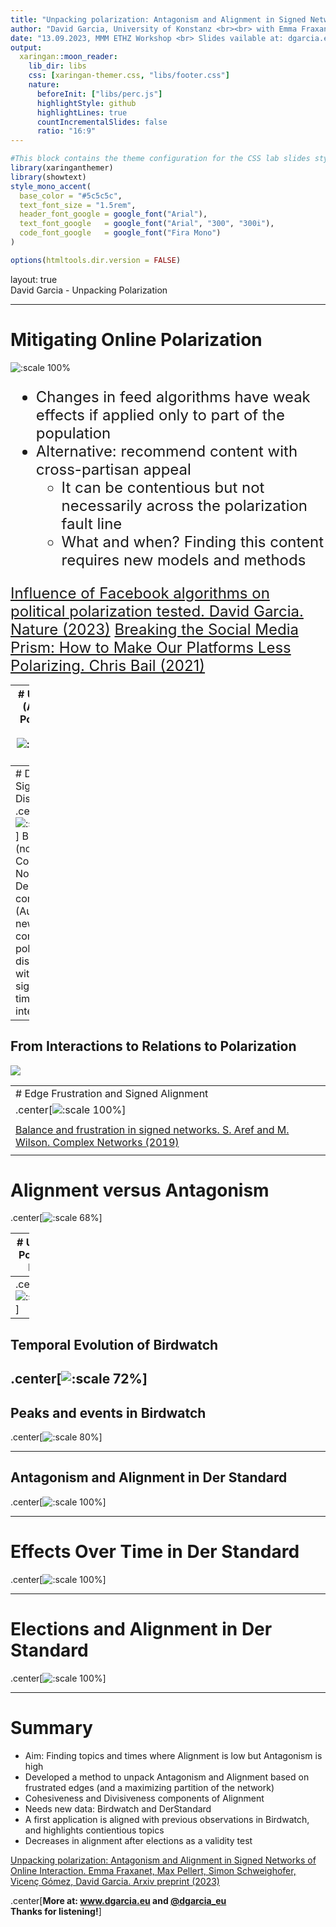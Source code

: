 ```yaml
---
title: "Unpacking polarization: Antagonism and Alignment in Signed Networks of Online Interaction"
author: "David Garcia, University of Konstanz <br><br> with Emma Fraxanet, Max Pellert,<br> Simon Schweighofer & Vicenç Gómez"
date: "13.09.2023, MMM ETHZ Workshop <br> Slides vailable at: dgarcia.eu/UnpackingPolarization"
output:
  xaringan::moon_reader:
    lib_dir: libs 
    css: [xaringan-themer.css, "libs/footer.css"]
    nature:
      beforeInit: ["libs/perc.js"]
      highlightStyle: github
      highlightLines: true
      countIncrementalSlides: false
      ratio: "16:9"
---
```


```r
#This block contains the theme configuration for the CSS lab slides style
library(xaringanthemer)
library(showtext)
style_mono_accent(
  base_color = "#5c5c5c",
  text_font_size = "1.5rem",
  header_font_google = google_font("Arial"),
  text_font_google   = google_font("Arial", "300", "300i"),
  code_font_google   = google_font("Fira Mono")
)
```

```r
options(htmltools.dir.version = FALSE)
```


layout: true
<div class="my-footer"><span>David Garcia - Unpacking Polarization</span></div> 

---

# Mitigating Online Polarization

![:scale 100%](figures/papersIntro.png)
 <font size="5">

- Changes in feed algorithms have weak effects if applied only to part of the population
- Alternative: recommend content with cross-partisan appeal
  - It can be contentious but not necessarily across the polarization fault line
  - What and when? Finding this content requires new models and methods

[Influence of Facebook algorithms on political polarization tested. David Garcia. Nature (2023)](https://rdcu.be/djT2c)
[Breaking the Social Media Prism: How to Make Our Platforms Less Polarizing. Chris Bail (2021)](https://press.princeton.edu/books/hardcover/9780691203423/breaking-the-social-media-prism)
</font>

---
# Unpacking (Affective) Polarization
.center[![:scale 80%](figures/AntagonismAlignment.png)]
---
# Data on Signed Online Discussions
.center[![:scale 85%](figures/SignedPlatforms.png)]
Birdwatch (now Community Notes) and DerStandard comments (Austrian news)
They contain political discussions with explicit signed, timestamped interactions
---

## From Interactions to Relations to Polarization

![](figures/InterRel.png)

---
# Edge Frustration and Signed Alignment
.center[![:scale 100%](figures/SAI.png)]
 <font size="5">
[Balance and frustration in signed networks. S. Aref and M. Wilson. Complex Networks (2019)](https://doi.org/10.1093/comnet/cny015)
 </font>
---

# Alignment versus Antagonism

.center[![:scale 68%](figures/diagram.svg)]

---
# Unpacking Polarization Pipeline

.center[![:scale 90%](figures/diagram_pipeline.svg)]

---
.center[![:scale 85%](figures/BW.svg)]
---

## Temporal Evolution of Birdwatch

.center[![:scale 72%](figures/BW1.svg)]
---

## Peaks and events in Birdwatch
.center[![:scale 80%](figures/peaks.png)]

---

## Antagonism and Alignment in Der Standard

.center[![:scale 100%](figures/DerStandard1.png)]

---

# Effects Over Time in Der Standard

.center[![:scale 100%](figures/derst_elections.png)]

---

# Elections and Alignment in Der Standard

.center[![:scale 100%](figures/derst_elections2.png)]

---

# Summary

- Aim: Finding topics and times where Alignment is low but Antagonism is high
- Developed a method to unpack Antagonism and Alignment based on frustrated edges (and a maximizing partition of the network)
- Cohesiveness and Divisiveness components of Alignment
- Needs new data: Birdwatch and DerStandard
- A first application is aligned with previous observations in Birdwatch, and highlights contientious topics
- Decreases in alignment after elections as a validity test


[Unpacking polarization: Antagonism and Alignment in Signed Networks of Online Interaction. Emma Fraxanet, Max Pellert, Simon Schweighofer, Vicenç Gómez, David Garcia. Arxiv preprint (2023)](https://arxiv.org/abs/2307.06571)

.center[**More at: [www.dgarcia.eu](https://dgarcia.eu) and [@dgarcia_eu](https://twitter.com/dgarcia_eu)**  
**Thanks for listening!**]